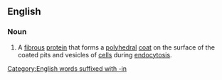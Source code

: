 ==English==

===Noun===
{{wikipedia}}
{{en-noun|~}}

# {{lb|en|protein}} A [[fibrous]] [[protein]] that forms a [[polyhedral]] [[coat]] on the surface of the coated pits and vesicles of [[cell]]s during [[endocytosis]].

[[Category:English words suffixed with -in]]